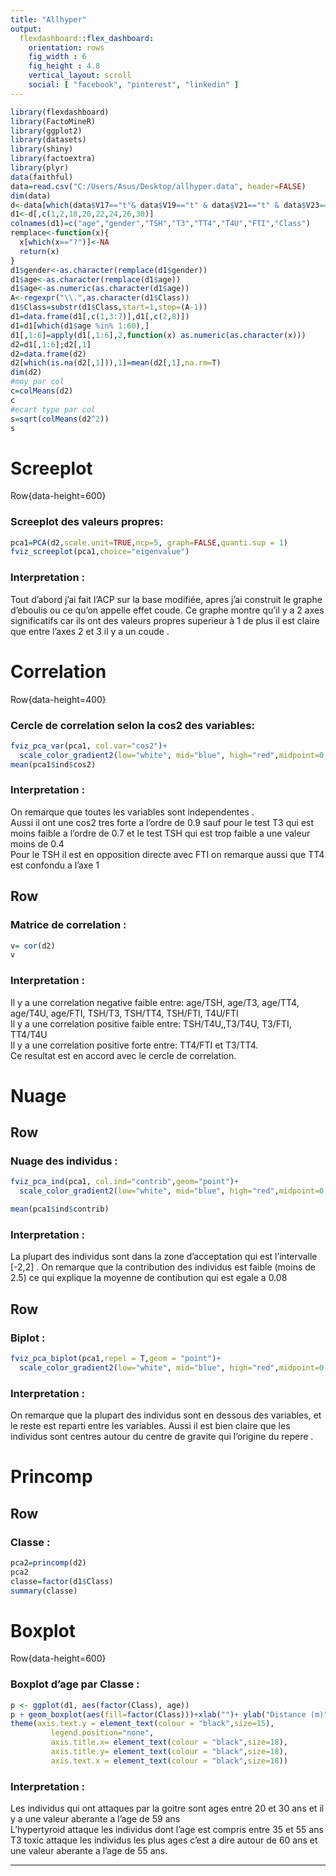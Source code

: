 ---
title: "Allhyper"
output: 
  flexdashboard::flex_dashboard:
    orientation: rows
    fig_width : 6 
    fig_height : 4.8
    vertical_layout: scroll
    social: [ "facebook", "pinterest", "linkedin" ]
---

```{r setup, include=FALSE}
library(flexdashboard)
library(FactoMineR)
library(ggplot2)
library(datasets)
library(shiny)
library(factoextra)
library(plyr)
data(faithful)
data=read.csv("C:/Users/Asus/Desktop/allhyper.data", header=FALSE)
dim(data)
d<-data[which(data$V17=="t"& data$V19=="t" & data$V21=="t" & data$V23=="t" & data$V25=="t"),]
d1<-d[,c(1,2,18,20,22,24,26,30)]
colnames(d1)=c("age","gender","TSH","T3","TT4","T4U","FTI","Class")
remplace<-function(x){
  x[which(x=="?")]<-NA
  return(x)
}
d1$gender<-as.character(remplace(d1$gender))  
d1$age<-as.character(remplace(d1$age))
d1$age<-as.numeric(as.character(d1$age))
A<-regexpr("\\.",as.character(d1$Class))
d1$Class=substr(d1$Class,start=1,stop=(A-1))
d1=data.frame(d1[,c(1,3:7)],d1[,c(2,8)])
d1=d1[which(d1$age %in% 1:60),]
d1[,1:6]=apply(d1[,1:6],2,function(x) as.numeric(as.character(x)))
d2=d1[,1:6];d2[,1]
d2=data.frame(d2)
d2[which(is.na(d2[,1])),1]=mean(d2[,1],na.rm=T)
dim(d2)
#moy par col
c=colMeans(d2)
c
#ecart type par col
s=sqrt(colMeans(d2^2))
s


```
Screeplot
===============================================================================

Row{data-height=600}

### Screeplot des valeurs propres:


```{r}
pca1=PCA(d2,scale.unit=TRUE,ncp=5, graph=FALSE,quanti.sup = 1)
fviz_screeplot(pca1,choice="eigenvalue")

```

### Interpretation :
Tout d'abord j'ai fait l'ACP sur la base modifiée, apres j'ai construit le graphe d'eboulis ou ce qu'on appelle effet coude.
Ce graphe montre qu'il y a 2 axes significatifs car ils ont des valeurs propres superieur à 1 de plus il est claire que entre l'axes 2 et 3 il y a un coude .


Correlation 
==================================================================================


Row{data-height=400}



### Cercle de correlation selon la cos2 des variables:

```{r}
fviz_pca_var(pca1, col.var="cos2")+
  scale_color_gradient2(low="white", mid="blue", high="red",midpoint=0.6) + theme_minimal()
mean(pca1$ind$cos2)

```


### Interpretation : 
On remarque que toutes les variables sont independentes .                              
Aussi il ont une cos2 tres forte a l'ordre de 0.9 sauf pour le test T3 qui est moins faible a l'ordre de 0.7 et le test TSH qui est trop faible a une valeur moins de 0.4                              
Pour le TSH il est en opposition directe avec FTI
on remarque aussi que TT4 est confondu a l'axe 1


Row{data-height=400}
-----------------------------------------------------------------------



### Matrice de correlation :
```{r}
v= cor(d2)
v

```
### Interpretation :
Il y a une correlation negative faible entre: age/TSH, age/T3, age/TT4, age/T4U, age/FTI, TSH/T3, TSH/TT4, TSH/FTI, T4U/FTI                                                                   
Il y a une correlation positive faible entre: TSH/T4U,,T3/T4U, T3/FTI, TT4/T4U                 
Il y a une correlation positive forte entre: TT4/FTI et  T3/TT4.                                     
Ce resultat est en accord avec le cercle de correlation.

Nuage 
==========================================================================
Row{data-height=400}
-----------------------------------------------------------------------

### Nuage des individus :

```{r}
fviz_pca_ind(pca1, col.ind="contrib",geom="point")+
  scale_color_gradient2(low="white", mid="blue", high="red",midpoint=0.4) + theme_minimal()

mean(pca1$ind$contrib)

```

### Interpretation :
La plupart des individus sont dans la zone d'acceptation qui est l'intervalle [-2,2] .                    On remarque que la contribution des individus est faible (moins de 2.5) ce qui explique la moyenne de contibution qui est egale a 0.08

Row{data-height=400}
---------------------------------------------------------------------

### Biplot :
```{r}
fviz_pca_biplot(pca1,repel = T,geom = "point")+
  scale_color_gradient2(low="white", mid="blue", high="red",midpoint=0.4) + theme_minimal()

```


### Interpretation :
On remarque que la plupart des individus sont en dessous des variables, et le reste est reparti entre les variables. Aussi il est bien claire que les individus sont centres autour du centre de gravite qui l'origine du repere .

Princomp
=======================================================================
Row{data-height=700}
-------------------------------------------------------------------------

### Classe :
```{r}
pca2=princomp(d2)
pca2
classe=factor(d1$Class)
summary(classe)
```

Boxplot 
=======================================================================================

Row{data-height=600}



### Boxplot d'age par Classe :
```{r}
p <- ggplot(d1, aes(factor(Class), age))
p + geom_boxplot(aes(fill=factor(Class)))+xlab("")+ ylab("Distance (m)")+ 
theme(axis.text.y = element_text(colour = "black",size=15),
         legend.position="none",
         axis.title.x= element_text(colour = "black",size=18),
         axis.title.y= element_text(colour = "black",size=18),
         axis.text.x = element_text(colour = "black",size=18))
```

### Interpretation :
Les individus qui ont attaques par la goitre sont ages entre 20 et 30 ans et il y a une valeur aberante a l'age de 59 ans                                                                                      
L'hypertyroid attaque les individus dont l'age est compris entre 35 et 55 ans                             T3 toxic attaque les individus les plus ages c'est a dire autour de 60 ans et une valeur aberante a l'age de 55 ans.

-------------------------------------------------


